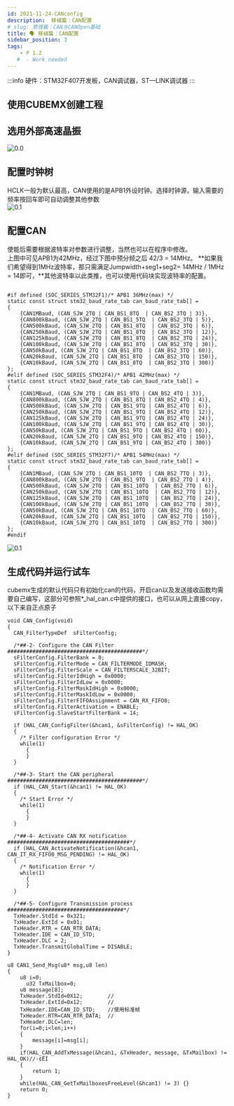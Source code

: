 ```yaml
---
id: 2021-11-24-CANconfig
description:  移植篇：CAN配置
# slug: 原理篇：CAN与CANOpen基础
title: 🗣️ 移植篇：CAN配置
sidebar_position: 3
tags:
    - P 1.2
   #  - Work needed
---
```


<!-- ---
title: 移植篇：CAN配置
--- -->

:::info
硬件：STM32F407开发板，CAN调试器，ST—LINK调试器
:::

## 使用CUBEMX创建工程  
## 选用外部高速晶振  
![0.0](/img/canconfig/0.0.png)  

## 配置时钟树  
HCLK一般为默认最高，CAN使用的是APB1外设时钟。选择时钟源，输入需要的频率按回车即可自动调整其他参数  
![0.1](/img/canconfig/0.1.png)  

## 配置CAN  
使能后需要根据波特率对参数进行调整，当然也可以在程序中修改。  
上图中可见APB1为42MHz，经过下图中预分频之后 42/3 = 14MHz。 
**如果我们希望得到1MHz波特率，那只需满足Jumpwidth+seg1+seg2= 14MHz / 1MHz = 14即可，**其他波特率以此类推，也可以使用代码块实现波特率的配置。  

```

#if defined (SOC_SERIES_STM32F1)/* APB1 36MHz(max) */
static const struct stm32_baud_rate_tab can_baud_rate_tab[] =
{
    {CAN1MBaud, (CAN_SJW_2TQ | CAN_BS1_8TQ  | CAN_BS2_3TQ | 3)},
    {CAN800kBaud, (CAN_SJW_2TQ | CAN_BS1_5TQ  | CAN_BS2_3TQ | 5)},
    {CAN500kBaud, (CAN_SJW_2TQ | CAN_BS1_8TQ  | CAN_BS2_3TQ | 6)},
    {CAN250kBaud, (CAN_SJW_2TQ | CAN_BS1_8TQ  | CAN_BS2_3TQ | 12)},
    {CAN125kBaud, (CAN_SJW_2TQ | CAN_BS1_8TQ  | CAN_BS2_3TQ | 24)},
    {CAN100kBaud, (CAN_SJW_2TQ | CAN_BS1_8TQ  | CAN_BS2_3TQ | 30)},
    {CAN50kBaud, (CAN_SJW_2TQ | CAN_BS1_8TQ  | CAN_BS2_3TQ | 60)},
    {CAN20kBaud, (CAN_SJW_2TQ | CAN_BS1_8TQ  | CAN_BS2_3TQ | 150)},
    {CAN10kBaud, (CAN_SJW_2TQ | CAN_BS1_8TQ  | CAN_BS2_3TQ | 300)}
};
#elif defined (SOC_SERIES_STM32F4)/* APB1 42MHz(max) */
static const struct stm32_baud_rate_tab can_baud_rate_tab[] =
{
    {CAN1MBaud, (CAN_SJW_2TQ | CAN_BS1_9TQ | CAN_BS2_4TQ | 3)},
    {CAN800kBaud, (CAN_SJW_2TQ | CAN_BS1_8TQ | CAN_BS2_4TQ | 4)},
    {CAN500kBaud, (CAN_SJW_2TQ | CAN_BS1_9TQ | CAN_BS2_4TQ | 6)},
    {CAN250kBaud, (CAN_SJW_2TQ | CAN_BS1_9TQ | CAN_BS2_4TQ | 12)},
    {CAN125kBaud, (CAN_SJW_2TQ | CAN_BS1_9TQ | CAN_BS2_4TQ | 24)},
    {CAN100kBaud, (CAN_SJW_2TQ | CAN_BS1_9TQ | CAN_BS2_4TQ | 30)},
    {CAN50kBaud, (CAN_SJW_2TQ | CAN_BS1_9TQ | CAN_BS2_4TQ | 60)},
    {CAN20kBaud, (CAN_SJW_2TQ | CAN_BS1_9TQ | CAN_BS2_4TQ | 150)},
    {CAN10kBaud, (CAN_SJW_2TQ | CAN_BS1_9TQ | CAN_BS2_4TQ | 300)}
};
#elif defined (SOC_SERIES_STM32F7)/* APB1 54MHz(max) */
static const struct stm32_baud_rate_tab can_baud_rate_tab[] =
{
    {CAN1MBaud, (CAN_SJW_2TQ | CAN_BS1_10TQ  | CAN_BS2_7TQ | 3)},
    {CAN800kBaud, (CAN_SJW_2TQ | CAN_BS1_9TQ  | CAN_BS2_7TQ | 4)},
    {CAN500kBaud, (CAN_SJW_2TQ | CAN_BS1_10TQ  | CAN_BS2_7TQ | 6)},
    {CAN250kBaud, (CAN_SJW_2TQ | CAN_BS1_10TQ  | CAN_BS2_7TQ | 12)},
    {CAN125kBaud, (CAN_SJW_2TQ | CAN_BS1_10TQ  | CAN_BS2_7TQ | 24)},
    {CAN100kBaud, (CAN_SJW_2TQ | CAN_BS1_10TQ  | CAN_BS2_7TQ | 30)},
    {CAN50kBaud, (CAN_SJW_2TQ | CAN_BS1_10TQ  | CAN_BS2_7TQ | 60)},
    {CAN20kBaud, (CAN_SJW_2TQ | CAN_BS1_10TQ  | CAN_BS2_7TQ | 150)},
    {CAN10kBaud, (CAN_SJW_2TQ | CAN_BS1_10TQ  | CAN_BS2_7TQ | 300)}
};
#endif
```



![0.1](/img/canconfig/0.2.png)  

## 生成代码并运行试车  
cubemx生成的默认代码只有初始化can的代码，开启can以及发送接收函数均需要自己编写，这部分可参照*_hal_can.c中提供的接口，也可以从网上直接copy，以下来自正点原子   

```
void CAN_Config(void)
{
  CAN_FilterTypeDef  sFilterConfig;

  /*##-2- Configure the CAN Filter ###########################################*/
  sFilterConfig.FilterBank = 0;
  sFilterConfig.FilterMode = CAN_FILTERMODE_IDMASK;
  sFilterConfig.FilterScale = CAN_FILTERSCALE_32BIT;
  sFilterConfig.FilterIdHigh = 0x0000;
  sFilterConfig.FilterIdLow = 0x0000;
  sFilterConfig.FilterMaskIdHigh = 0x0000;
  sFilterConfig.FilterMaskIdLow = 0x0000;
  sFilterConfig.FilterFIFOAssignment = CAN_RX_FIFO0;
  sFilterConfig.FilterActivation = ENABLE;
  sFilterConfig.SlaveStartFilterBank = 14;

  if (HAL_CAN_ConfigFilter(&hcan1, &sFilterConfig) != HAL_OK)
  {
    /* Filter configuration Error */
    while(1)
	  {
	  }
  }

  /*##-3- Start the CAN peripheral ###########################################*/
  if (HAL_CAN_Start(&hcan1) != HAL_OK)
  {
    /* Start Error */
    while(1)
	  {
	  }
  }

  /*##-4- Activate CAN RX notification #######################################*/
  if (HAL_CAN_ActivateNotification(&hcan1, CAN_IT_RX_FIFO0_MSG_PENDING) != HAL_OK)
  {
    /* Notification Error */
    while(1)
	  {
	  }
  }

  /*##-5- Configure Transmission process #####################################*/
  TxHeader.StdId = 0x321;
  TxHeader.ExtId = 0x01;
  TxHeader.RTR = CAN_RTR_DATA;
  TxHeader.IDE = CAN_ID_STD;
  TxHeader.DLC = 2;
  TxHeader.TransmitGlobalTime = DISABLE;
}
```



```
u8 CAN1_Send_Msg(u8* msg,u8 len)
{
    u8 i=0;
	  u32 TxMailbox=0;
  	u8 message[8];
    TxHeader.StdId=0X12;        //
    TxHeader.ExtId=0x12;        //
    TxHeader.IDE=CAN_ID_STD;    //使用标准帧
    TxHeader.RTR=CAN_RTR_DATA;  //
    TxHeader.DLC=len;                
    for(i=0;i<len;i++)
    {
		message[i]=msg[i];
	}
    if(HAL_CAN_AddTxMessage(&hcan1, &TxHeader, message, &TxMailbox) != HAL_OK)//·¢ËÍ
	{
		return 1;
	}
	while(HAL_CAN_GetTxMailboxesFreeLevel(&hcan1) != 3) {}
    return 0;
}
```

